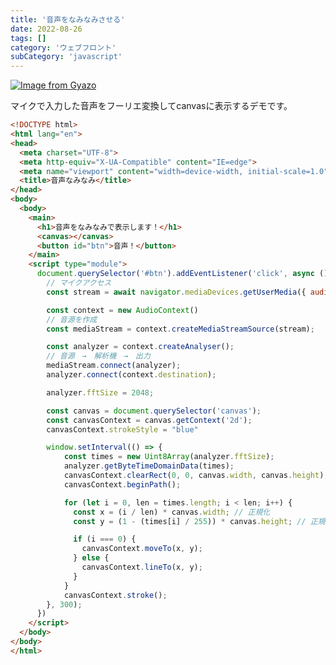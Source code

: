 ```yaml
---
title: '音声をなみなみさせる'
date: 2022-08-26
tags: []
category: 'ウェブフロント'
subCategory: 'javascript'
---
```


[![Image from Gyazo](https://i.gyazo.com/1d31872620e07469c516078a1df01473.gif)](https://gyazo.com/1d31872620e07469c516078a1df01473)

マイクで入力した音声をフーリエ変換してcanvasに表示するデモです。

```html
<!DOCTYPE html>
<html lang="en">
<head>
  <meta charset="UTF-8">
  <meta http-equiv="X-UA-Compatible" content="IE=edge">
  <meta name="viewport" content="width=device-width, initial-scale=1.0">
  <title>音声なみなみ</title>
</head>
<body>
  <body>
    <main>
      <h1>音声をなみなみで表示します！</h1>
      <canvas></canvas>
      <button id="btn">音声！</button>
    </main>
    <script type="module">
      document.querySelector('#btn').addEventListener('click', async () => {
        // マイクアクセス
        const stream = await navigator.mediaDevices.getUserMedia({ audio: true, video: false })

        const context = new AudioContext()
        // 音源を作成
        const mediaStream = context.createMediaStreamSource(stream);

        const analyzer = context.createAnalyser();
        // 音源　→　解析機　→　出力
        mediaStream.connect(analyzer);
        analyzer.connect(context.destination);

        analyzer.fftSize = 2048;

        const canvas = document.querySelector('canvas');
        const canvasContext = canvas.getContext('2d');
        canvasContext.strokeStyle = "blue"

        window.setInterval(() => {
            const times = new Uint8Array(analyzer.fftSize);
            analyzer.getByteTimeDomainData(times);
            canvasContext.clearRect(0, 0, canvas.width, canvas.height);
            canvasContext.beginPath();

            for (let i = 0, len = times.length; i < len; i++) {
              const x = (i / len) * canvas.width; // 正規化
              const y = (1 - (times[i] / 255)) * canvas.height; // 正規化

              if (i === 0) {
                canvasContext.moveTo(x, y);
              } else {
                canvasContext.lineTo(x, y);
              }
            }
            canvasContext.stroke();
        }, 300);
      })
    </script>
  </body>
</body>
</html>
```
